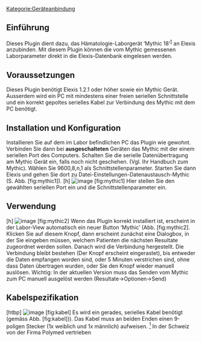 [[Kategorie:Geräteanbindung]]
== Einführung ==
Dieses Plugin dient dazu, das Hämatologie-Laborgerät ‘Mythic 18’<sup>[[#fn1|1]]</sup> an Elexis anzubinden. Mit diesem Plugin können die vom Mythic gemessenen Laborparameter direkt in die Elexis-Datenbank eingelesen werden.
== Voraussetzungen ==
Dieses Plugin benötigt Elexis 1.2.1 oder höher sowie ein Mythic Gerät. Ausserdem wird ein PC mit mindestens einer freien seriellen Schnittstelle und ein korrekt gepoltes serielles Kabel zur Verbindung des Mythic mit dem PC benötigt.
== Installation und Konfiguration ==
Installieren Sie auf dem im Labor befindlichen PC das Plugin wie gewohnt. Verbinden Sie dann bei '''ausgeschalteten''' Geräten das Mythic mit der einem seriellen Port des Computers. Schalten Sie die serielle Datenübertragung am Mythic Gerät ein, falls noch nicht geschehen. (Vgl. Ihr Handbuch zum Mythic). Wählen Sie 9600,8,n,1 als Schnittstellenparameter.
Starten Sie dann Elexis und gehen Sie dort zu Datei-Einstellungen-Datenaustausch-Mythic (S. Abb. [fig:mythic1]).
[h] [[File:mythic-2.png|image]] [fig:mythic1]
Hier stellen Sie den gewählten seriellen Port ein und die Schnittstellenparameter ein.
== Verwendung ==
[h] [[File:mythic-1.png|image]] [fig:mythic2]
Wenn das Plugin korrekt installiert ist, erscheint in der Labor-View automatisch ein neuer Button ‘Mythic’ (Abb. [fig:mythic2]. Klicken Sie auf diesem Knopf, dann erscheint zunächst eine Dialogbox, in der Sie eingeben müssen, welchem Patienten die nächsten Resultate zugeordnet werden sollen. Danach wird die Verbindung hergestellt. Die Verbindung bleibt bestehen (Der Knopf erscheint eingerastet), bis entweder die Daten empfangen worden sind, oder 5 Minuten verstrichen sind, ohne dass Daten übertragen wurden, oder Sie den Knopf wieder manuell auslösen.
Wichtig: In der aktuellen Version muss das Senden vom Mythic zum PC manuell ausgelöst werden (Resultate-&gt;Optionen-&gt;Send)
== Kabelspezifikation ==
[htbp] [[File:mythic-ch.elexis.connect.mythic_kabel.png|image]] [fig:kabel]
Es wird ein gerades, serielles Kabel benötigt (gemäss Abb. [fig:kabel])). Das Kabel muss an beiden Enden einen 9-poligen Stecker (1x weiblich und 1x männlich) aufweisen.
[[#fnr1|<sup>1</sup>]] In der Schweiz von der Firma Polymed vertrieben
{{PluginInfo
|plugin=ch.elexis.connect.mythic
| eingelesen=von /elexis-addons/ch.elexis.connect.mythic/doc/elexis-connect-mythic.tex am 25.03.2013
| name=Elexis-Connect-Mythic
| description=Verbindung von Elexis zum Hämatologiegerät Mythic 18
| category=feature
| license=EPL
| first_commit_date=2010-03-29
| first_commit_author=gerry
| responsible=support@medelexis.ch
| type=Geräteanbindung
}}